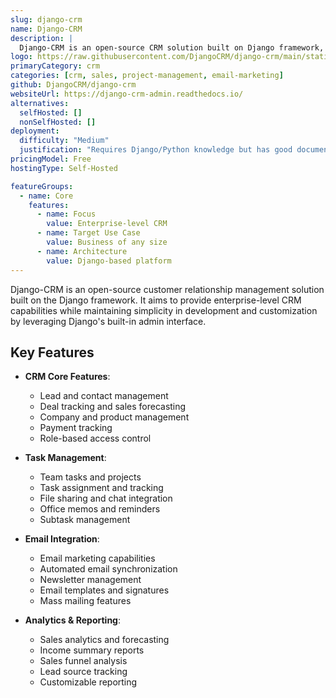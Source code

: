 ```yaml
---
slug: django-crm
name: Django-CRM
description: |
  Django-CRM is an open-source CRM solution built on Django framework, providing enterprise-level features like lead management, task tracking, email marketing, and sales analytics while maintaining simplicity in development and customization.
logo: https://raw.githubusercontent.com/DjangoCRM/django-crm/main/static/images/django-crm-logo.png
primaryCategory: crm
categories: [crm, sales, project-management, email-marketing]
github: DjangoCRM/django-crm
websiteUrl: https://django-crm-admin.readthedocs.io/
alternatives:
  selfHosted: []
  nonSelfHosted: []
deployment:
  difficulty: "Medium"
  justification: "Requires Django/Python knowledge but has good documentation and follows standard Django patterns."
pricingModel: Free
hostingType: Self-Hosted

featureGroups:
  - name: Core
    features:
      - name: Focus
        value: Enterprise-level CRM
      - name: Target Use Case
        value: Business of any size
      - name: Architecture
        value: Django-based platform
---
```


Django-CRM is an open-source customer relationship management solution built on the Django framework. It aims to provide enterprise-level CRM capabilities while maintaining simplicity in development and customization by leveraging Django's built-in admin interface.

## Key Features

- **CRM Core Features**:

  - Lead and contact management
  - Deal tracking and sales forecasting
  - Company and product management
  - Payment tracking
  - Role-based access control

- **Task Management**:

  - Team tasks and projects
  - Task assignment and tracking
  - File sharing and chat integration
  - Office memos and reminders
  - Subtask management

- **Email Integration**:

  - Email marketing capabilities
  - Automated email synchronization
  - Newsletter management
  - Email templates and signatures
  - Mass mailing features

- **Analytics & Reporting**:
  - Sales analytics and forecasting
  - Income summary reports
  - Sales funnel analysis
  - Lead source tracking
  - Customizable reporting
